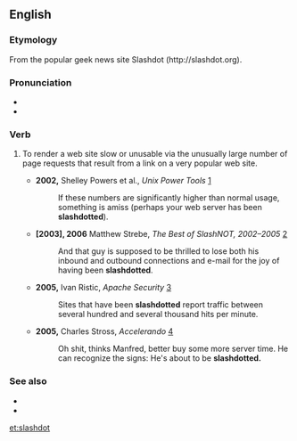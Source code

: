 ==English==

===Etymology===
From the popular geek news site Slashdot (http://slashdot.org).

===Pronunciation===
* {{a|US}}
* {{audio|en-uk-slashdot.ogg|Audio (UK)|lang=en}}

===Verb===
{{en-verb|slashdott}}

# {{label|en|computing|Internet}} To render a web site slow or unusable via the unusually large number of page requests that result from a link on a very popular web site.
#* '''2002,''' Shelley Powers et al., ''Unix Power Tools'' [http://books.google.com/books?vid=ISBN0596003307&id=t295L6vYuUkC&pg=PA501&lpg=PA501&dq=slashdotted&sig=rF5IZDXp33wnnsgkRIC5niMtqHM]
#*: If these numbers are significantly higher than normal usage, something is amiss (perhaps your web server has been '''slashdotted''').
#* '''[2003], 2006''' Matthew Strebe, ''The Best of SlashNOT, 2002&ndash;2005'' [http://books.google.com/books?vid=ISBN0595383157&id=skVK4smqz8UC&pg=PA99&lpg=PA99&dq=slashdotted&sig=z6LagXUGvJ09gG77HdLoLSEnFAk]
#*: And that guy is supposed to be thrilled to lose both his inbound and outbound connections and e-mail for the joy of having been '''slashdotted'''.
#* '''2005,''' Ivan Ristic, ''Apache Security'' [http://books.google.com/books?vid=ISBN0596007248&id=5yiULnTkN6oC&pg=PA115&lpg=PA115&dq=slashdotted&sig=_zJmLeVMfDyEAAt8FhAl6NZcrVA]
#*: Sites that have been '''slashdotted''' report traffic between several hundred and several thousand hits per minute.
#* '''2005,''' Charles Stross, ''Accelerando'' [http://www.accelerando.org/_static/accelerando.html]
#*: Oh shit, thinks Manfred, better buy some more server time. He can recognize the signs: He's about to be '''slashdotted.'''

===See also===
* {{l|en|DDOS}}
* {{l|en|DDOS attack}}

[[et:slashdot]]